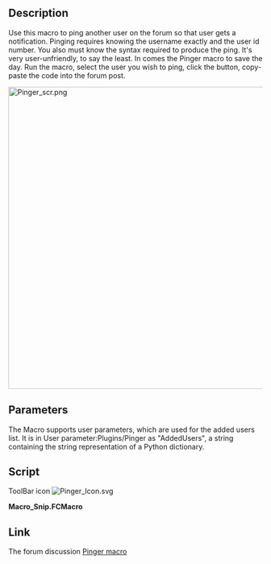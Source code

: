 <languages/>
<translate>

<!--T:1-->
{{Macro
|Name=Macro Pinger
|Icon=Pinger_Icon.svg
|Description=Use this macro to easily ping users on the FreeCAD forum. Select the user from the combo box, click Ping, paste code into the forum post. You may add new users.
|Author=TheMarkster
|Version=1.81
|Date=2022.03.28
|FCVersion=0.19
|Download=[https://wiki.freecadweb.org/images/6/67/Pinger_Icon.svg ToolBar Icon]
|SeeAlso=[[Macro_Snip|Macro Snip]]
}}

== Description == <!--T:2--> 

<!--T:3-->
Use this macro to ping another user on the forum so that user gets a notification. Pinging requires knowing the username exactly and the user id number. You also must know the syntax required to produce the ping. It's very user-unfriendly, to say the least. In comes the Pinger macro to save the day. Run the macro, select the user you wish to ping, click the {{Button|Ping}} button, copy-paste the code into the forum post.

</translate>
[[File:Pinger_scr.png|600px]]
<translate>
<!--T:4-->
{{Caption|Pinger screenshot}}

== Parameters == <!--T:5--> 

<!--T:6-->
The Macro supports user parameters, which are used for the added users list. It is in User parameter:Plugins/Pinger as "AddedUsers", a string containing the string representation of a Python dictionary.

== Script == <!--T:7-->

<!--T:8-->
ToolBar icon
</translate>
[[Image:Pinger_Icon.svg]]

'''Macro_Snip.FCMacro'''

{{MacroCode|code=
# -*- coding: utf-8 -*-
## Pinger macro v1.8
## By: TheMarkster
#  2022.03.28
## Aids in pinging users on the forum
## Select the user from the list and paste clipboard contents into the forum
__version__ = "1.81"
from PySide import QtGui,QtCore
import FreeCADGui as Gui
import FreeCAD
import json

#werner's code to get about info
class AboutInfo(QtCore.QObject):
    def __init__(self):
        super(AboutInfo, self).__init__()

    def eventFilter(self, obj, ev):
        if obj.metaObject().className() == "Gui::Dialog::AboutDialog" and\
        ev.type() == ev.ChildPolished and\
        hasattr(obj, 'on_copyButton_clicked'):
            obj.on_copyButton_clicked()
            QtGui.QApplication.instance().postEvent(obj, QtGui.QCloseEvent())
        return False

class PingerDlg:
    def __init__(self,parent=Gui.getMainWindow()):
        self.dict1 = {}
        self.setupDict1()
        self.pg = FreeCAD.ParamGet("User parameter:Plugins/Pinger")
        self.addedDict = {}
        self.fetchAdded() #updates self.addedDict
        self.fullDict = {}
        self.recentDict = {}
        self.cbUsers = QtGui.QComboBox()
        self.cbUsers.setEditable(True)
        self.cbUsers.lineEdit().returnPressed.connect(self.onReturnPressed)
        self.cbUsers.setToolTip("Type in a new name to add a new user, then click Ping/Add or press Enter.")
        self.form = QtGui.QDialog(parent, QtCore.Qt.Tool)
        self.form.setAttribute(QtCore.Qt.WA_DeleteOnClose, True)
        self.form.setWindowTitle("Pinger v"+__version__)
        self.form.setWindowIcon(QIconFromXPMString(__icon__))
        self.layout = QtGui.QVBoxLayout()
        self.form.setLayout(self.layout)
        topLine = QtGui.QHBoxLayout()
        iconBtn = QtGui.QPushButton()
        iconBtn.setIcon(QIconFromXPMString(__icon__))
        iconBtn.clicked.connect(self.information)
        topLine.addWidget(iconBtn)
        iconBtn.setMaximumWidth(48)
        self.layout.addLayout(topLine)
        usersLabel = QtGui.QLabel("Users: ")
        usersLabel.setMaximumWidth(100)
        topLine.addWidget(usersLabel)
        topLine.addWidget(self.cbUsers)
        self.pingBtn = QtGui.QPushButton("Ping/Add")
        self.pingBtn.setToolTip("Ping this user or add the user if not already in database.")
        topLine.addWidget(self.pingBtn)
        self.pingBtn.clicked.connect(self.onPingBtnClicked)
        secondLine = QtGui.QHBoxLayout()
        self.layout.addLayout(secondLine)
        self.aboutBtn = QtGui.QPushButton("About info")
        self.aboutBtn.setToolTip("Copy FreeCAD about information to clipboard")
        self.aboutBtn.clicked.connect(self.getAboutInfo)
        secondLine.addWidget(self.aboutBtn)
        self.editBtn = QtGui.QPushButton("Edit user id")
        self.editBtn.clicked.connect(self.onEditBtnClicked)
        secondLine.addWidget(self.editBtn)
        self.delBtn = QtGui.QPushButton("Remove user")
        self.delBtn.setToolTip("Remove user from added user list")
        self.delBtn.clicked.connect(self.onDelBtnClicked)
        secondLine.addWidget(self.delBtn)
        self.sortCheckBox = QtGui.QCheckBox("Sorted")
        secondLine.addWidget(self.sortCheckBox)
        self.sortCheckBox.stateChanged.connect(self.populateUsers)
        self.msgBox = QtGui.QPlainTextEdit()
        self.layout.addWidget(self.msgBox)
        recentLine = QtGui.QHBoxLayout()
        self.recentList = QtGui.QComboBox()
        self.recentList.setMinimumWidth(175)
        recentLine.addWidget(QtGui.QLabel("Recents:"))
        recentLine.addWidget(self.recentList)
        self.layout.addLayout(recentLine)
        self.recentPingBtn = QtGui.QPushButton("Ping")
        self.recentPingBtn.clicked.connect(self.onRecentPingBtnClicked)
        recentLine.addWidget(self.recentPingBtn)
        self.removeUserFromRecentBtn = QtGui.QPushButton("Remove user")
        self.removeUserFromRecentBtn.clicked.connect(self.onRemoveUserFromRecentBtnClicked)
        self.removeUserFromRecentBtn.setToolTip("Remove this user from recent list")
        recentLine.addWidget(self.removeUserFromRecentBtn)
        self.removeAllUsersFromRecentBtn = QtGui.QPushButton("Remove all")
        self.removeAllUsersFromRecentBtn.setToolTip("Remove all users from recent list")
        self.removeAllUsersFromRecentBtn.clicked.connect(self.onRemoveAllUsersFromRecentBtnClicked)
        recentLine.addWidget(self.removeAllUsersFromRecentBtn)
        self.populateUsers()

    def onRecentPingBtnClicked(self, arg1):
        curRecent = self.recentList.currentText()
        if not curRecent:
            self.msg("Recent users is empty","Error")
            return
        self.cbUsers.setCurrentText(curRecent)
        self.onPingBtnClicked(True)

    def onRemoveUserFromRecentBtnClicked(self, arg1):
        curRecent = self.recentList.currentText()
        if not curRecent:
            self.msg("Recent users is empty","Error")
            return
        self.recentDict.pop(curRecent)
        jstring = json.dumps(self.recentDict)
        self.pg.SetString("RecentUsers",jstring)
        self.populateUsers()

    def onRemoveAllUsersFromRecentBtnClicked(self, arg1):
        self.recentDict = {}
        self.pg.SetString("RecentUsers","{}")
        self.populateUsers()

    def msg(self, txt, msgType="Message"):
        if msgType == "Message":
            self.msgBox.setStyleSheet("color:black")
        elif msgType == "Error":
            self.msgBox.setStyleSheet("color:red")
        elif msgType == "Warning":
            self.msgBox.setStyleSheet("color:yellow")
        self.msgBox.setPlainText(txt)

    def buildFullDict(self):
        self.fullDict = {}
        defaultUsers = [k for k in self.dict1.keys()]
        self.fetchAdded()
        self.fetchRecent()
        addedUsers = [k for k in self.addedDict.keys()]
        for k,v in self.addedDict.items():
            self.fullDict[k] = v
        for k,v in self.dict1.items():
            self.fullDict[k] = v



    def populateUsers(self):
        self.buildFullDict()
        self.cbUsers.clear()
        self.cbUsers.addItem('--select user--')
        if self.sortCheckBox.checkState():
            self.cbUsers.addItems(sorted(self.fullDict))
        else:
            self.cbUsers.addItems(list(self.fullDict))
        self.fetchRecent()
        self.recentList.clear()
        self.recentList.addItems(list(self.recentDict))

    def fetchAdded(self):
        addedStr = self.pg.GetString("AddedUsers","{}")
        self.addedDict = json.loads(addedStr)

    def fetchRecent(self):
        recentStr = self.pg.GetString("RecentUsers","{}")
        self.recentDict = json.loads(recentStr)

    def addUser(self, username):
        self.fetchAdded()
        self.fetchRecent()
        curId =""
        if username in self.addedDict:
            curId = self.addedDict[username]
        id,ok = QtGui.QInputDialog.getText(self.form,"Add/Edit user",f"Enter user id for {username}:",text=curId)
        if not ok:
            return False
        try:
            id_int = int(id)
        except ValueError as ve:
            self.msg(f"{ve}","Error")
            return False
        self.addedDict[username] = id
        self.recentDict[username] = id
        jstring = json.dumps(self.addedDict)
        self.pg.SetString("AddedUsers",jstring)
        jstring = json.dumps(self.recentDict)
        self.pg.SetString("RecentUsers",jstring)
        self.buildFullDict()
        self.populateUsers()
        return True

    def information(self):
        self.msg("Pinger macro is to help in pinging users on the FreeCAD forum.\n\
Usage: select a user, click Ping/Add button, paste text from clipboard into forum\n\n\
To add a new user: type in the new name, click Ping/Add button.\n\n\
Click About info button to copy your FreeCAD version information to the clipboard.\n\n\
Only added users may be edited or removed.\n\n\
Sorted checkbox sorts the users alphabetically.  \
Added users are at the top of the list when not sorted, then according to number of posts.\n\n\
Only users with 100+ posts (at the time the database was updated) are guaranteed to appear in the list.\n\
")

    def onDelBtnClicked(self, arg1):
        username = self.cbUsers.currentText()
        if not username in self.addedDict:
            self.msg(f"{username} is not an added user, cannot be deleted","Error")
            return
        self.addedDict.pop(username)
        jstring = json.dumps(self.addedDict)
        self.pg.SetString("AddedUsers",jstring)
        if username in self.recentDict:
            self.recentDict.pop(username)
            jstring = json.dumps(self.recentDict)
            self.pg.SetString("RecentUsers",jstring)
        self.cbUsers.clear()
        self.populateUsers()
        self.msg(f"{username} has been removed from added users","Message")

    def onReturnPressed(self):
        self.onPingBtnClicked(True)

    def onEditBtnClicked(self, arg1):
        username = self.cbUsers.currentText()
        if not username in self.dict1: #adding edits addedusers only
            if not self.addUser(username):
                return
        else:
            self.msg(f"{username} is in default dictionary, cannot be edited","Error")
            return

    def onPingBtnClicked(self, arg1):
        username = self.cbUsers.currentText()
        if username == '--select user--':
            return
        if not username in self.fullDict:
            if not self.addUser(username):
                return
        ping = "[quote="+username+" user_id="+self.fullDict[username]+"]\npinged by pinger macro\n[/quote]"
        self.setClipText(ping)
        self.msg("Success!\n\nNow copied to clipboard: \n\n"+ping)
        self.form.setFocus()
        self.fetchRecent()
        if not username in self.recentDict:
            self.recentDict[username] = self.fullDict[username]
            jstring = json.dumps(self.recentDict)
            self.pg.SetString("RecentUsers",jstring)
            self.populateUsers()
        #self.form.close()

    def getClipText(self):
        clip = QtGui.QClipboard()
        return clip.text(QtGui.QClipboard.Clipboard)

    def setClipText(self,txt):
        clip = QtGui.QClipboard()
        clip.setText(txt)

    def getAboutInfo(self):
        ai=AboutInfo()
        QtGui.QApplication.instance().installEventFilter(ai)
        Gui.runCommand("Std_About")
        QtGui.QApplication.instance().removeEventFilter(ai)
        del ai
        clipText = self.getClipText()
        self.msg(f"Success!  Following now copied to clipboard:\n\n{clipText}")
        self.form.setFocus()

    def setupDict1(self):
        self.dict1 = {'chrisb': '5646', 'NormandC': '202', 'wmayer': '69', 'yorik': '68', 'bernd': '2069', 'Kunda1': '12229', 'jmaustpc': '611', 'triplus': '782', 'DeepSOIC': '3888', 'freecad-heini-1': '2598', 'openBrain': '22265', 'sgrogan': '4252', 'bejant': '1940', 'thomas-neemann': '29293', 'vocx': '21943', 'drmacro': '2867', 'microelly2': '2364', 'Roy_043': '22936', 'abdullah': '3232', 'papyblaise': '25808', 'wandererfan': '1375', 'TheMarkster': '19292', 'paullee': '8738', 'kisolre': '22435', 'mario52': '1058',
'quick61': '2030', 'looo': '2349', 'Vincen': '5772', 'uwestoehr': '23505', 'Shalmeneser': '38754', 'PrzemoF': '3666', 'jriegel': '67', 'GeneFC': '8180', 'ickby': '686', 'easyw-fc': '6387', 'meme2704': '14145', 'shoogen': '765', 'sliptonic': '708', 'renatorivo': '918', 'thschrader': '15166', 'kkremitzki': '7997', 'freedman': '19098', 'Bance': '5418', 'herbk': '4353', 'keithsloan52': '930', 'Jee-Bee': '6234', 'r-frank': '1529', 'realthunder': '12167', 'carlopav': '23005', 'Chris_G': '2561',
'onekk': '5245', 'ulrich1a': '1928', 'Joel_graff': '14673', 'chennes': '11959', 'Forthman': '19652', 'rockn': '681', 'freman': '22524', 'adrianinsaval': '19302', 'saso': '3305', 'Zolko': '22794', 'Willem': '9760', 'mlampert': '10163', 'tanderson69': '208', 'bitacovir': '3136', 'Syres': '21041', 'hammax': '12483', 'HakanSeven12': '23711', 'roerich_64': '6075', 'UR_': '12184', 'Dirk.B': '23630', 'HoWil': '6222', 'user1234': '9411', '-alex-': '23825', 'HarryGeier': '15774', 'freecadjam': '20736',
'flachyjoe': '984', 'bambuko': '27936', 'jeno': '3508', 'HarryvL': '18062', 'kbwbe': '19380', 'peterl94': '1819', 'RatonLaveur': '24547', 'johnwang': '23504', 'cox': '4523', 'M4x': '13711', 'reox': '9769', 'pablogil': '4517', 'domad': '33963', 'david69': '2566', 'edwilliams16': '36484', 'leoheck': '19003', 'Russ4262': '20523', 'heda': '7350', 'ppemawm': '1807', 'ArminF': '11953', 'jp-willm': '7776', 'Pauvres_honteux': '2803', 'regis': '6401', 'vejmarie': '7506', 'Gift': '6611',
'ian.rees': '3449', 'pperisin': '356', 'emills2': '5929', 'dubstar-04': '1642', 'ezzieyguywuf': '6058', 'mrlukeparry': '607', 'fc_tofu': '29038', 'logari81': '270', 'FaDa3D': '16107', 'jpg87': '13810', 'NewJoker': '36858', 'eivindkvedalen': '1546', 'damian': '6134', 'oliveroxtoby': '11950', 'Vagulus': '35139', 'jtm2020hyo': '35626', 'Cobraschock': '25890', 'jrheinlaender': '997', 'cappy0815': '4130', 'kaktus': '26846', 'Jimidi': '15956', 'vanuan': '22024', 'davidosterberg': '36295', 'ebrahi': '21433', 'kwahoo': '2441',
'Joyas': '3582', 'r.tec': '4264', 'dcapeletti': '3651', 'drei': '3278', 'schupin': '18259', 'mariwan': '39136', 'agryson': '11337', 'JoshM': '16808', 'jnxd': '5734', 'Cekuhnen': '43243', 'manuelkrause': '20592', 'Mar': '14191', 'aapo': '22095', 'blue0cean': '23920', 'fandaL': '3658', 'Fran': '16427', 'teobo': '2833', 'paddle': '29478', 'OficineRobotica': '23938', 'Giuli': '9935', 'danielfalck': '689', 'makkemal': '5932', 'apeltauer': '16146', 'shaise': '6188', 'bavariaSHAPE': '3425',
'ragohix769': '35209', 'galou_breizh': '334', 'garya': '22407', 'fcaduser': '2823', 'jaisejames': '10269', 'bill': '5185', 'blacey': '7328', 'fosselius': '8591', 'herrdeh': '3918', 'jruiz': '4299', 'edi': '29214', 'Sudhanshu': '21878', 'fran6t': '3600', 'wsteffe': '3846', 'nemesis': '2986', 'holdi': '11560', 'piffpoof': '4556', 'mnesarco': '30314', 'f3nix': '6125', 'furti': '17491', 'balrobs': '30989', 'amrit3701': '9146', 'jbe': '2330', 'Roland': '6638', 'rynn': '20919',
'jreinhardt': '2072', 'koluna': '21576', 'chakkree': '6331', 'RedBaron': '36427', 'memfis': '11177', 'Evgeniy': '43393', 'plgarcia': '6249', 'arturromarr': '15598', 'Sura': '21412', 'Lauri': '13429', 'joha2': '10551', 'cad1234': '22955', 'lemonbug': '4228', 'C4e': '49784', 'MRx': '35035', 'Claud': '29138', 'clintonsam75': '3470', 'Repman': '3536', 'Moult': '23100', 'OldDraftsman': '16332', 'LHC': '36255', 'usbhub': '24632', 'efyx': '4074', 'catman': '23210', 'JMG': '2538',
'polymer': '3974', 'Miq58': '46857', 'hobbes1069': '725', 'dxp.dev': '22713', 'wega': '2347', 'mendy': '19994', 'Konstantin': '3649', 'Renat': '3315', 'davecoventry': '2481', 'gsandy': '23521', 'blonblon': '10279', 'Drederwisch': '11726', 'Aleks': '30029', 'oldmachine': '15343', 'salp': '2409', 'FBXL5': '26761', 'Marco_T': '7564', 'bgoodr': '3447', 'dimitar': '25801', 'CharlieMAC': '3179', 'Markymark': '28078', 'HBC0': '6833', 'obelisk79': '36480', 'ceremcem': '18069', 'arcol': '2320',
'qingfeng.xia': '6825', 'MaurinoWeb': '15573', 'hhassey': '6158', 'Brutha': '5971', 'lainegates': '1295', 'FC-Architecter': '19079', 'papy': '21427', 'chrisf': '2578', 'nahshon': '1973', 'MSOlsen65': '29727', 'ediloren': '1783', 'dan-miel': '21478', 'jean.thil': '6498', 'pl7i92LCNC': '24265', 'falviani': '25270', 'foxint': '7589', 'project4': '1944', 'j-dowsett': '652', 'un1corn': '7434', 'kwahooo': '254', 'qwerty_f': '36471', 'drum22': '40830', 'Luixx': '18322', 'paul18': '3622', 'serrepattes': '15169',
'cram': '11546', 'a3bksll47': '19044', 'joel': '12631', 'yoshimitsuspeed': '1337', 'heron': '30887', 'HartmutG': '10744', 'Smiling_user': '35383', 'josegegas': '13017', 'gdo35': '858', 'spanner888': '25590', 'dprojects': '13594', 'ProBowlUk': '4171', 'C_h_o_p_i_n': '25037', 'JussyAD': '41661', 'rentlau_64': '4246', 'Do': '11781', 'Piero69': '26052', 'tonyaimer': '27612', 'AR795': '20058', 'heilo': '12525', 'iplayfast': '27301', 'hardeeprai': '255', 'Turro75': '9800', 'Wsk8': '22665', 'Fat-Zer': '4325',
'Grub': '37710', 'Sam': '8192', 'TomB19': '25136', 'agima2': '12024', 'jmarie3D': '31172', 'Norus': '6964', 'S.N.A.L': '3080', 'PeterSD': '48559', 'Olav': '11423', 'Renato': '5905', 'kanagan': '5980', 'Routerworks': '19363', 'tom': '5727', 'Spindoctor': '6848', 'm42kus': '3911', 'freecc': '18704', 'ikua': '14240', 'grandcross': '6949', 'JellyPalm': '30355', 'TopDown': '20410', 'babaroga': '9780', 'Leatherman': '12789', 'cblt2l': '251', 'psicofil': '789', 'japie': '3493',
'turn211': '39797', 'crobar': '3893', 'christi': '22009', 'gbroques': '29296', 'industromatic': '2997', 'clytle374': '2207', 'nyholku': '12058', 'doia': '42412', 'ajoeiam': '24132', 'ABeton': '27254', 'CrashedAgain': '29187', 'wvmarle': '4214', 'run_the_race': '39789', 'derschutzhund': '3592', 'ToniTen': '36030', 'sanguinariojoe': '574', 'perot': '16372', '1D_Inc': '23696', 'etrombly': '28581', 'cadcam': '30470', 'TedM': '30824', 'crashfridh': '1483', 'Anderl': '17746', 'Chaospilot': '22486', 'Eric': '25272',
'ektus': '1283', 'Eric': '25272', 'xbit': '36362', 'bhs67': '5322', 'hyarion': '34430', 'Mongrel_Shark': '10595', 'zbigg': '17804', '2cv001': '28971', 'oddtopus': '10205', 'exsolvespacer': '39536', 'jakob': '3595', 'FemUser': '16291', 'luggw1': '13046', 'Cyril': '16289', 'jmcornil': '37409', 'kcleung': '512', 'm0n5t3r': '12818', 'Galahad': '20671', 'schnebeck': '15579', 'Crossleyuk': '20393', 'Hannu': '6761', 'HardRock': '18990', 'IzzY': '14602', 'maker': '19242', 'waebbl': '21119',
'bmsaus4ax': '37689', 'rebeltaz': '24648', 'Koemi': '17917', 'nic': '24865', 'xibinke': '5703', 'ifohancroft': '25644', 'albertdela': '16540', 'lot': '25410', 'jonasthomas': '873', 'Jos': '31258', 'jonasb': '38748', 'Ukacor': '24411', 'jmplonka': '11876', 'JiPe38': '28975', 'mfasano': '19405', 'KAP': '28935', 'scrungy_doolittle': '20416', 'doubters': '8165', 'smktec': '29984', 'eason': '5803', 'OakLD': '18151', 'brjhaverkamp': '6838', 'zohozer': '3684', 'roivai': '12794', 'prrvchr': '4119',
'hds': '13102', 'hholgi': '21563', 'bbear123': '2465', 'xf3qc': '16073', 'kreso-t': '20975', 'more11': '4079', 'alex::freecad': '3892', 'aerospaceweeb': '41416', 'cnirbhay': '9824', 'IanP': '7957', 'heideachim': '18226', 'felixlee868': '26041', 'seppelw': '18203', 'aguseguedre': '535', 'frecd': '5116', 'R23D': '29332', 'F_Rosa': '7885', 'Petrikas': '38333', 'freecadlzh': '30003', 'mrdic': '14954', 'Petert': '7290', 'duckmug': '42568', 'Gauthier': '3532', 'czinehuba': '21877', 'm.cavallerin': '20120',
'Gauthier': '3532', 'wagnerlip': '29985', 'abasel': '21318', 'NC3D': '10606', 'sibelius': '29023', 'mack5': '15924', 'Linden': '6627', 'manos': '37638', 'EkaitzEsteban': '21473', 's-light': '5425', 'NateM': '2390', 'kaih': '28962', 'julieng': '22492', 'Sidemountyucatan': '24853', 'django013': '5218', 'Bertel': '37383', 'lhagan': '108', 'PMac': '16406', 'MrRossi': '11492', 'spikey': '7624', 'Daniel84': '13510', 'Andr': '7655', 'PunyTune': '23110', 'bzb.dev001': '25224', 'godblessfq': '6436',
'godblessfq': '6436', 'DrBwts': '4281', 'neondata': '1573', 'mikeprice99': '34491', 'watsug': '36528', 'balazs': '4211', 'atzensepp': '5514', 'foadsf': '5587', 'onesz': '729', 'Gregor': '30570', 'Rost': '37043', 'oldestfox': '1910', 'Magnum56': '19253', 'hinckel': '4480', 'jmh': '4317', 'Serchu': '5411', 'miniellipse': '19613', 'Enyalios': '13094', 'Quaoar': '15966', 'Xav-83': '3750', 'A_3': '7639', 'andre': '2370', 'iogui': '24401', 'dulouie': '16780', 'j9lemmon': '2018',
        #add new users and userids here
        #some examples:
        #'Enyalios': '13094',
        #'agima2': '12024'

        }
def QIconFromXPMString(xpm_string):
    xpm = xpm_string.replace("\"","").replace(',','').splitlines()[4:-1]
    pixmap = QtGui.QPixmap(xpm)
    icon = QtGui.QIcon(pixmap)
    return icon

__icon__ = """
/* XPM */
static char *_648433055688[] = {
/* columns rows colors chars-per-pixel */
"64 64 4 1 ",
"  c black",
". c #FD8711",
"X c #FFC90E",
"o c None",
"oooooooooooooooooooooooooooooooooooooooooooooooooooooooooooooooo",
"oooooooooooooooooooooooooooooooooooooooooooooooooooooooooooooooo",
"oooooooooooooooooooooooooooooooooooooooooooooooooooooooooooooooo",
"oooooooooooooooooooooooooooooooooooooooooooooooooooooooooooooooo",
"oooooooooooooooooooooooooooooooooooooooooooooooooooooooooooooooo",
"oooooooooooooooooooooooooooooooooooooooooooooooooooooooooooooooo",
"oooooooooooooooooooooooooooooooooooooooooooooooooooooooooooooooo",
"oooooooooooooooooooooooooooooooooooooooooooooooooooooooooooooooo",
"oooooooooooooooooooooooooooooooooooooooooooooooooooooooooooooooo",
"oooooooooooooooooooooooooooooooooooooooooooooooooooooooooooooooo",
"oooooooooooooooooooooooooooooooooooooooooooooooooooooooooooooooo",
"oooooooooooooooooooooooooooooooooooooooooooooooooooooooooooooooo",
"oooooooooooooooooooooooooooXXXXXXXoooooooooooooooooooooooooooooo",
"ooooooooooooooooooooooooXXXXXXXXXXXXoooooooooooooooooooooooooooo",
"oooooooooooooooooooooooXXXXX     XXXXooooooooooooooooooooooooooo",
"ooooooooooooooooooooooXXXX         XXXXooooooooooooooooooooooooo",
"oooooooooooooooooooooXXX            XXXXoooooooooooooooooooooooo",
"oooooooooooooooooooooXX      XXX      XXXooooooooooooooooooooooo",
"ooooooooooooooooooooXXX     XXXXX      XXXoooooooooooooooooooooo",
"oooooooooooooooooooXXX    XXXXXXXXX     XXoooooooooooooooooooooo",
"ooooooooooooooooooXXX    XXXXXXXXXXX    XXoooooooooooooooooooooo",
"oooooooooooooooooXXX    XXXXXoooXXXXX   XXXooooooooooooooooooooo",
"ooooooooooooooooXXX     XXXXoooooXXXX    XXXoooooooooooooooooooo",
"ooooooooooooooooXX     XXXXooo.oooXXXX    XXoooooooooooooooooooo",
"oooooooooooooooXXX    XXXXooo...oooXXXX   XXoooooooooooooooooooo",
"oooooooooooooooXXX    XXXXoo.....oooXXX   XXXooooooooooooooooooo",
"oooooooooooooooXXX   XXXXoo.......ooXXXX   XXooooooooooooooooooo",
"oooooooooooooooXXX   XXXXoo.......ooXXXX   XXooooooooooooooooooo",
"oooooooooooooooXX    XXXXoo.......ooXXXX   XXXoooooooooooooooooo",
"ooooooooooooooXXX    XXXooo.......oooXXX    XXoooooooooooooooooo",
"oooooooooooooXXX     XXXoo.........ooXXX    XXXooooooooooooooooo",
"oooooooooooooXXX    XXXXoo.........ooXXXX    XXooooooooooooooooo",
"oooooooooooooXXX   XXXXooo.........oooXXX    XXooooooooooooooooo",
"oooooooooooooXX    XXXXoo...........ooXXX    XXXoooooooooooooooo",
"oooooooooooooXX    XXXooo...........ooXXXX   XXXoooooooooooooooo",
"ooooooooooooXXX    XXXoo............ooXXXX    XXXooooooooooooooo",
"ooooooooooooXX    XXXooo............ooXXXXX    XXooooooooooooooo",
"ooooooooooooXX    XXXoo.............ooXXXXX    XXooooooooooooooo",
"oooooooooooXXX    XXXoo.............oooXXXX    XXooooooooooooooo",
"ooooooooooXXXX    XXooo..............oooXXX    XXooooooooooooooo",
"oooooooooXXX     XXXoo................oooXXX   XXXXooooooooooooo",
"ooooooooXXX      XXXoooooooooooooooooooooXXX    XXXXoooooooooooo",
"oooooooXXXX     XXXXXoooooooooooooooooooooXXX     XXXooooooooooo",
"oXXXXXXXX     XXXXXXXXXXXXXXXXXXXXXXXXXXXXXXXXX    XXXXXXXXXXooo",
"oXXXXXXX      XXXXXXXXXXXXXXXXXXXXXXXXXXXXXXXXX     XXXXXXXXXooo",
"oXX                                                        XXooo",
"oXX                                                        XXooo",
"oXX                                                        XXooo",
"oXX                                                        XXooo",
"oXX                                                        XXooo",
"oXXXXXXXXXXXXXXXXXXXXXXXXXXXXXXXXXXXXXXXXXXXXXXXXXXXXXXXXXXXXooo",
"oXXXXXXXXXXXXXXXXXXXXXXXXXXXXXXXXXXXXXXXXXXXXXXXXXXXXXXXXXXXXooo",
"oXXXXXXXXXXXXXXXXXXXXXXXXXXXXXXXXXXXXXXXXXXXXXXXXXXXXXXXXXXXXooo",
"oooooooooooooooooooooooooooooooooooooooooooooooooooooooooooooooo",
"oooooooooooooooooooooooooooooooooooooooooooooooooooooooooooooooo",
"oooooooooooooooooooooooooooooooooooooooooooooooooooooooooooooooo",
"oooooooooooooooooooooooooooooooooooooooooooooooooooooooooooooooo",
"oooooooooooooooooooooooooooooooooooooooooooooooooooooooooooooooo",
"oooooooooooooooooooooooooooooooooooooooooooooooooooooooooooooooo",
"oooooooooooooooooooooooooooooooooooooooooooooooooooooooooooooooo",
"oooooooooooooooooooooooooooooooooooooooooooooooooooooooooooooooo",
"oooooooooooooooooooooooooooooooooooooooooooooooooooooooooooooooo",
"oooooooooooooooooooooooooooooooooooooooooooooooooooooooooooooooo",
"oooooooooooooooooooooooooooooooooooooooooooooooooooooooooooooooo"
};
"""
#pinger = Pinger()
dlg = PingerDlg()

if __name__ == "__main__":
#    pinger.run()
    dlg.form.show()
}}

<translate>
==Link== <!--T:9--> 

<!--T:10-->
The forum discussion [https://forum.freecad.org/viewtopic.php?f=22&t=48872  Pinger macro]
</translate>